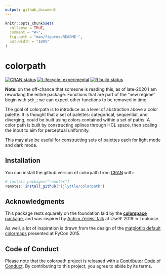 ```yaml
---
output: github_document 
---
```


<!-- README.md is generated from README.Rmd. Please edit that file -->

```r
knitr::opts_chunk$set(
  collapse = TRUE,
  comment = "#>",
  fig.path = "man/figures/README-",
  out.width = "100%"
)
```

# colorpath

<!-- badges: start -->
[![CRAN status](https://www.r-pkg.org/badges/version/colorpath)](https://CRAN.R-project.org/package=colorpath)
[![Lifecycle: experimental](https://img.shields.io/badge/lifecycle-experimental-orange.svg)](https://www.tidyverse.org/lifecycle/#experimental)
[![R build status](https://github.com/ijlyttle/colorpath/workflows/R-CMD-check/badge.svg)](https://github.com/ijlyttle/colorpath/actions)
<!-- badges: end -->

**Note**: on the off-chance that someone is reading this, as of late-2020 I am reworking the entire package.
Functions that are part of the "new regime" begin with `pth_`; we can expect other functions to be removed in time.

The goal of colorpath is to introduce as a level of abstraction above a color palette. It is thought that a set of palettes: categorical, sequential, and diverging, could be built using colors contained within a set of paths. A color path is built by constructing splines through HCL space, then scaling the input to aim for perceptual uniformity.

This may also be useful for constructing sets of palettes each for light mode and dark mode.

## Installation

You can install the github version of colorpath from [CRAN](https://CRAN.R-project.org) with:

``` r
# install.packages("remotes")
remotes::install_github("ijlyttle/colorpath")
```

## Acknowledgments

This package rests squarely on the foundation laid by the [**colorspace** package](https://cran.r-project.org/web/packages/colorspace/vignettes/colorspace.html), and was inspired by [Achim Zeileis' talk](https://www.youtube.com/watch?v=6bv2IAcNE_c) at UseR! 2019 in Toulouse.

As well, a lot of inspiration is drawn from the design of the [matplotlib default colormaps](https://www.youtube.com/watch?v=xAoljeRJ3lU) presented at PyCon 2015.

## Code of Conduct

Please note that the colorpath project is released with a [Contributor Code of Conduct](https://contributor-covenant.org/version/2/0/CODE_OF_CONDUCT.html). By contributing to this project, you agree to abide by its terms.
